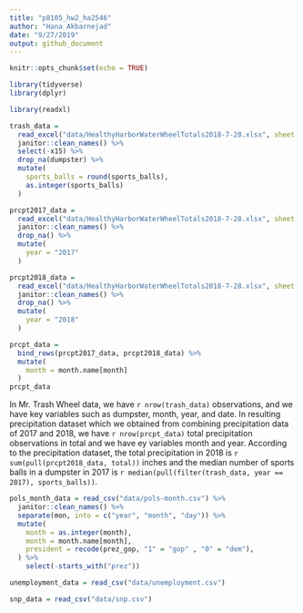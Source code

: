 ```yaml
---
title: "p8105_hw2_ha2546"
author: "Hana Akbarnejad"
date: "9/27/2019"
output: github_document
---
```


```r
knitr::opts_chunk$set(echo = TRUE)

library(tidyverse)
library(dplyr)
```

```r

library(readxl)

trash_data = 
  read_excel("data/HealthyHarborWaterWheelTotals2018-7-28.xlsx", sheet = "Mr. Trash Wheel") %>% 
  janitor::clean_names() %>% 
  select(-x15) %>% 
  drop_na(dumpster) %>% 
  mutate(
    sports_balls = round(sports_balls),
    as.integer(sports_balls)
  )

```

```r

prcpt2017_data = 
  read_excel("data/HealthyHarborWaterWheelTotals2018-7-28.xlsx", sheet = "2017 Precipitation", skip = 1) %>% 
  janitor::clean_names() %>% 
  drop_na() %>% 
  mutate(
    year = "2017"
  )

prcpt2018_data = 
  read_excel("data/HealthyHarborWaterWheelTotals2018-7-28.xlsx", sheet = "2018 Precipitation", skip = 1) %>% 
  janitor::clean_names() %>% 
  drop_na() %>% 
  mutate(
    year = "2018"
  )

prcpt_data =
  bind_rows(prcpt2017_data, prcpt2018_data) %>%
  mutate(
    month = month.name[month]
  )
prcpt_data
```

In Mr. Trash Wheel data, we have `r nrow(trash_data)` observations, and we have key variables such as dumpster, month, year, and date. In resulting precipitation dataset which we obtained from combining precipitation data of 2017 and 2018, we have `r nrow(prcpt_data)` total precipitation observations in total and we have ey variables month and year. According to the precipitation dataset, the total precipitation in 2018 is `r sum(pull(prcpt2018_data, total))` inches and the median number of sports balls in a dumpster in 2017 is `r median(pull(filter(trash_data, year == 2017), sports_balls))`.

```r

pols_month_data = read_csv("data/pols-month.csv") %>% 
  janitor::clean_names() %>%
  separate(mon, into = c("year", "month", "day")) %>% 
  mutate(
    month = as.integer(month),
    month = month.name[month],
    president = recode(prez_gop, "1" = "gop" , "0" = "dem"),
  ) %>% 
    select(-starts_with("prez"))

```

```r

unemployment_data = read_csv("data/unemployment.csv")

```

```r

snp_data = read_csv("data/snp.csv")

```

